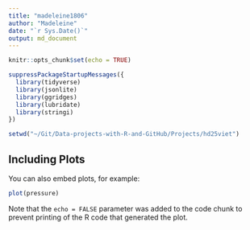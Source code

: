 ```yaml
---
title: "madeleine1806"
author: "Madeleine"
date: "`r Sys.Date()`"
output: md_document
---
```


```r
knitr::opts_chunk$set(echo = TRUE)
```
```r
suppressPackageStartupMessages({
  library(tidyverse)
  library(jsonlite)
  library(ggridges)
  library(lubridate)
  library(stringi)
})

setwd("~/Git/Data-projects-with-R-and-GitHub/Projects/hd25viet")

```

## Including Plots

You can also embed plots, for example:

```r
plot(pressure)
```

Note that the `echo = FALSE` parameter was added to the code chunk to prevent printing of the R code that generated the plot.
